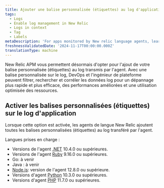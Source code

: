 ```yaml
---
title: Ajouter une balise personnalisée (étiquettes) au log d'application
tags:
  - Logs
  - Enable log management in New Relic
  - Logs in context
  - Tag
  - Labels
metaDescription: 'For apps monitored by New relic language agents, learn how to add custome tags (labels) to logs.'
freshnessValidatedDate: '2024-11-17T00:00:00.000Z'
translationType: machine
---
```


New Relic APM vous permettent désormais d&apos;opter pour l&apos;ajout de votre balise personnalisée (étiquettes) au log transmis par l&apos;agent. Avec une balise personnalisée sur le log, DevOps et l&apos;ingénieur de plateforme peuvent filtrer, rechercher et corréler les données log pour un dépannage plus rapide et plus efficace, des performances améliorées et une utilisation optimisée des ressources.

## Activer les balises personnalisées (étiquettes) sur le log d&apos;application

Lorsque cette option est activée, les agents de langue New Relic ajoutent toutes les balises personnalisées (étiquettes) au log transféré par l&apos;agent.

Langues prises en charge :

* Versions de l&apos;agent [.NET](/docs/apm/agents/net-agent/configuration/net-agent-configuration) 10.4.0 ou supérieures.
* Versions de l&apos;agent [Ruby](/docs.newrelic.com/docs/apm/agents/ruby-agent/configuration/ruby-agent-configuration/) 9.16.0 ou supérieures.
* Go: à venir
* Java : à venir
* [Node.js](/docs/apm/agents/nodejs-agent/installation-configuration/nodejs-agent-configuration): version de l&apos;agent 12.8.0 ou supérieure.
* Versions d&apos;agent [Python](/docs/apm/agents/python-agent/configuration/python-agent-configuration) 10.3.0 ou supérieures.
* Versions d&apos;agent [PHP](/docs/apm/agents/php-agent/configuration/php-agent-configuration/) 11.7.0 ou supérieures.